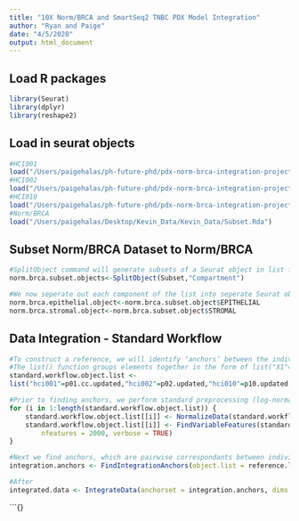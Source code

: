 ```yaml
---
title: "10X Norm/BRCA and SmartSeq2 TNBC PDX Model Integration"
author: "Ryan and Paige"
date: "4/5/2020"
output: html_document
---
```


## Load R packages

```r
library(Seurat)
library(dplyr)
library(reshape2)
```

## Load in seurat objects

```r
#HCI001
load("/Users/paigehalas/ph-future-phd/pdx-norm-brca-integration-project/seurat-objects/hci001.seurat3.object.Rda")
#HCI002
load("/Users/paigehalas/ph-future-phd/pdx-norm-brca-integration-project/seurat-objects/hci002.seurat3.object.Rda")
#HCI010
load("/Users/paigehalas/ph-future-phd/pdx-norm-brca-integration-project/seurat-objects/hci010.seurat3.object.Rda")
#Norm/BRCA
load("/Users/paigehalas/Desktop/Kevin_Data/Kevin_Data/Subset.Rda")
```

## Subset Norm/BRCA Dataset to Norm/BRCA

```r
#SplitObject command will generate subsets of a Seurat object in list form based on the given metadata column. For this, we subset on the "Compartment" column, to generate two new objects, the epithelial compartment and the stromal compartment
norm.brca.subset.objects<-SplitObject(Subset,"Compartment")

#We now seperate out each component of the list into seperate Seurat objects. The "$" command specifies which part of the full list we want to access.
norm.brca.epithelial.object<-norm.brca.subset.object$EPITHELIAL
norm.brca.stromal.object<-norm.brca.subset.object$STROMAL
```

## Data Integration - Standard Workflow

```r
#To construct a reference, we will identify ‘anchors’ between the individual datasets. First, we combine each Seurat object into a list, with each dataset as an element.
#The list() function groups elements together in the form of list("X1"=Y1,"X2",Y2,...), where Xn is the name you want the list element to be called and Yn is the component you want added to the list. For this analysis, we want to keep track of which Seurat object belongs to which model/patient.
standard.workflow.object.list <- 
list("hci001"=p01.cc.updated,"hci002"=p02.updated,"hci010"=p10.updated,"norm"=norm.brca.epithelial.object)
```
```r
#Prior to finding anchors, we perform standard preprocessing (log-normalization), and identify variable features individually for each. Note that Seurat v3 implements an improved method for variable feature selection based on a variance stabilizing transformation ("vst")
for (i in 1:length(standard.workflow.object.list)) {
    standard.workflow.object.list[[i]] <- NormalizeData(standard.workflow.object.list[[i]], verbose = TRUE)
    standard.workflow.object.list[[i]] <- FindVariableFeatures(standard.workflow.object.list[[i]], selection.method = "vst", 
        nfeatures = 2000, verbose = TRUE)
}
```
```r
#Next we find anchors, which are pairwise correspondants between individual cells which originate from the same biological state. These anchors are then used to transfer infromation from one dataset to another
integration.anchors <- FindIntegrationAnchors(object.list = reference.list, dims = 1:30)
```
```r
#After 
integrated.data <- IntegrateData(anchorset = integration.anchors, dims = 1:30)
```
```{}